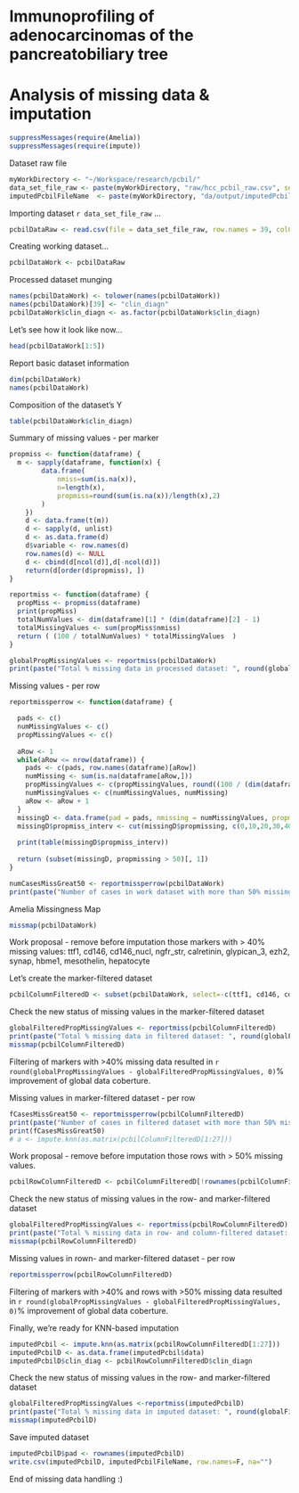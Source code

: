 Immunoprofiling of adenocarcinomas of the pancreatobiliary tree
===============================================================
Analysis of missing data & imputation
===============================================================

```r
suppressMessages(require(Amelia))
suppressMessages(require(impute))
```

Dataset raw file
```r
myWorkDirectory <- "~/Workspace/research/pcbil/"
data_set_file_raw <- paste(myWorkDirectory, "raw/hcc_pcbil_raw.csv", sep="")
imputedPcbilFileName  <- paste(myWorkDirectory, "da/output/imputedPcbilD.csv", sep="")
```

Importing dataset `r data_set_file_raw` ...
```r

pcbilDataRaw <- read.csv(file = data_set_file_raw, row.names = 39, colClasses= c(rep("numeric",38), rep("character",2)), na.strings = "?",quote="'" )
```

Creating working dataset...
```r
pcbilDataWork <- pcbilDataRaw
```

Processed dataset munging
```r
names(pcbilDataWork) <- tolower(names(pcbilDataWork))
names(pcbilDataWork)[39] <- "clin_diagn"
pcbilDataWork$clin_diagn <- as.factor(pcbilDataWork$clin_diagn)
```

Let's see how it look like now...
```r
head(pcbilDataWork[1:5])
```

Report basic dataset information
```r
dim(pcbilDataWork)
names(pcbilDataWork)
```

Composition of the dataset's Y
```r
table(pcbilDataWork$clin_diagn)
```


Summary of missing values - per marker
```r
propmiss <- function(dataframe) {
  m <- sapply(dataframe, function(x) {
		data.frame(
			nmiss=sum(is.na(x)), 
			n=length(x), 
			propmiss=round(sum(is.na(x))/length(x),2)
		)
	})
	d <- data.frame(t(m))
	d <- sapply(d, unlist)
	d <- as.data.frame(d)
	d$variable <- row.names(d)
	row.names(d) <- NULL
	d <- cbind(d[ncol(d)],d[-ncol(d)])
	return(d[order(d$propmiss), ])
}

reportmiss <- function(dataframe) {
  propMiss <- propmiss(dataframe)
  print(propMiss)
  totalNumValues <- dim(dataframe)[1] * (dim(dataframe)[2] - 1)
  totalMissingValues <- sum(propMiss$nmiss)
  return ( (100 / totalNumValues) * totalMissingValues  )
}

globalPropMissingValues <- reportmiss(pcbilDataWork)
print(paste("Total % missing data in processed dataset: ", round(globalPropMissingValues, 0) , "%", sep=""))
```

Missing values - per row
```r

reportmissperrow <- function(dataframe) {

  pads <- c()
  numMissingValues <- c()
  propMissingValues <- c()
  
  aRow <- 1
  while(aRow <= nrow(dataframe)) {
    pads <- c(pads, row.names(dataframe)[aRow])
    numMissing <- sum(is.na(dataframe[aRow,]))
    propMissingValues <- c(propMissingValues, round((100 / (dim(dataframe)[2] -1)) *numMissing,2))
  	numMissingValues <- c(numMissingValues, numMissing)
  	aRow <- aRow + 1
  }
  missingD <- data.frame(pad = pads, nmissing = numMissingValues, propmissing = propMissingValues, stringsAsFactors=F)
  missingD$propmiss_interv <- cut(missingD$propmissing, c(0,10,20,30,40,50,60,70,80,90,100))
  
  print(table(missingD$propmiss_interv))
  
  return (subset(missingD, propmissing > 50)[, 1])
}

numCasesMissGreat50 <- reportmissperrow(pcbilDataWork)
print(paste("Number of cases in work dataset with more than 50% missing data: ", length(numCasesMissGreat50), sep=""))
```

Amelia Missingness Map
```r
missmap(pcbilDataWork)
```

Work proposal - remove before imputation those markers with > 40% missing values:
ttf1, cd146, cd146_nucl, ngfr_str, calretinin, glypican_3, ezh2, synap, hbme1, mesothelin, hepatocyte

Let's create the marker-filtered dataset
```r
pcbilColumnFilteredD <- subset(pcbilDataWork, select=-c(ttf1, cd146, cd146_nucl, ngfr_str, calretinin, glypican_3, ezh2, synap, hbme1, mesothelin, hepatocyte))
```

Check the new status of missing values in the marker-filtered dataset
```r
globalFilteredPropMissingValues <- reportmiss(pcbilColumnFilteredD)
print(paste("Total % missing data in filtered dataset: ", round(globalFilteredPropMissingValues, 0) , "%", sep=""))
missmap(pcbilColumnFilteredD)
```

Filtering of markers with >40% missing data resulted in `r round(globalPropMissingValues - globalFilteredPropMissingValues, 0)`% improvement of global data coberture.

Missing values in marker-filtered dataset - per row
```r
fCasesMissGreat50 <- reportmissperrow(pcbilColumnFilteredD)
print(paste("Number of cases in filtered dataset with more than 50% missing data: ", length(fCasesMissGreat50), sep=""))
print(fCasesMissGreat50)
# a <- impute.knn(as.matrix(pcbilColumnFilteredD[1:27]))
```

Work proposal - remove before imputation those rows with > 50% missing values.
```r
pcbilRowColumnFilteredD <- pcbilColumnFilteredD[!rownames(pcbilColumnFilteredD) %in% fCasesMissGreat50, ]
```

Check the new status of missing values in the row- and marker-filtered dataset
```r
globalFilteredPropMissingValues <- reportmiss(pcbilRowColumnFilteredD)
print(paste("Total % missing data in row- and column-filtered dataset: ", round(globalFilteredPropMissingValues, 0) , "%", sep=""))
missmap(pcbilRowColumnFilteredD)
```

Missing values in rown- and marker-filtered dataset - per row
```r
reportmissperrow(pcbilRowColumnFilteredD)
```

Filtering of markers with >40% and rows with >50% missing data resulted in `r round(globalPropMissingValues - globalFilteredPropMissingValues, 0)`% improvement of global data coberture.

Finally, we're ready for KNN-based imputation
```r
imputedPcbil <- impute.knn(as.matrix(pcbilRowColumnFilteredD[1:27]))
imputedPcbilD <- as.data.frame(imputedPcbil$data)
imputedPcbilD$clin_diag <- pcbilRowColumnFilteredD$clin_diagn
```

Check the new status of missing values in the row- and marker-filtered dataset
```r
globalFilteredPropMissingValues <-reportmiss(imputedPcbilD)
print(paste("Total % missing data in imputed dataset: ", round(globalFilteredPropMissingValues, 0) , "%", sep=""))
missmap(imputedPcbilD)
```

Save imputed dataset
```r
imputedPcbilD$pad <- rownames(imputedPcbilD)
write.csv(imputedPcbilD, imputedPcbilFileName, row.names=F, na="")
```

End of missing data handling :)